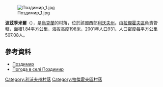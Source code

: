 {{coord|50|21|4|N|24|19|9|E|scale:100000|display=title}}

[[Image:Поздимир_1.jpg|right]]

'''波茲季米爾'''（{{lang-uk|Поздимир}}），是[[烏克蘭|烏克蘭]]的村落，位於該國西部[[利沃夫州|利沃夫州]]，由[[拉傑霍夫區|拉傑霍夫區]]負責管轄，面積1.84平方公里，海拔高度198米，2001年人口931，人口密度每平方公里507.08人。

==參考資料==
*[http://gska2.rada.gov.ua/pls/z7502/A005?rdat1=20.01.2009&rf7571=20707 Поздимир]{{dead link|date=2018年3月 |bot=InternetArchiveBot |fix-attempted=yes }}
* [http://weather.in.ua/ua/l'vovskaja/21032 Погода в селі Поздимир] {{Wayback|url=http://weather.in.ua/ua/l%27vovskaja/21032 |date=20111221141706 }}

{{DEFAULTSORT:Поздимир}}
[[Category:利沃夫州村落|Category:利沃夫州村落]]
[[Category:拉傑霍夫區村落|Category:拉傑霍夫區村落]]


{{Lviv-geo-stub}}